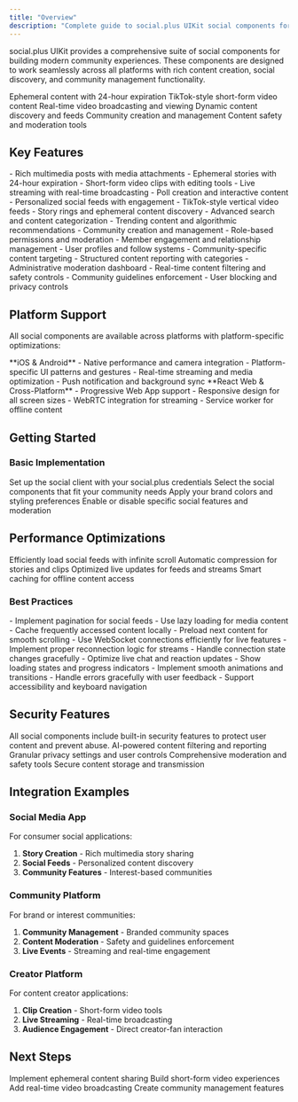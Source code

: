 ```yaml
---
title: "Overview"
description: "Complete guide to social.plus UIKit social components for building community experiences"
---
```


social.plus UIKit provides a comprehensive suite of social components for building modern community experiences. These components are designed to work seamlessly across all platforms with rich content creation, social discovery, and community management functionality.

<CardGroup cols={3}>
  <Card title="Stories" icon="camera" href="/uikit/components/social/story">
    Ephemeral content with 24-hour expiration
  </Card>
  <Card title="Clips" icon="video" href="/uikit/components/social/clip">
    TikTok-style short-form video content
  </Card>
  <Card title="Livestream" icon="tower-broadcast" href="/uikit/components/social/livestream">
    Real-time video broadcasting and viewing
  </Card>
  <Card title="Social Feeds" icon="newspaper" href="/uikit/components/social/feeds">
    Dynamic content discovery and feeds
  </Card>
  <Card title="Communities" icon="building" href="/uikit/components/social/communities">
    Community creation and management
  </Card>
  <Card title="Moderation" icon="shield" href="/uikit/components/social/moderation">
    Content safety and moderation tools
  </Card>
</CardGroup>

## Key Features

<AccordionGroup>
  <Accordion title="Content Creation & Sharing">
    - Rich multimedia posts with media attachments
    - Ephemeral stories with 24-hour expiration
    - Short-form video clips with editing tools
    - Live streaming with real-time broadcasting
    - Poll creation and interactive content
  </Accordion>
  
  <Accordion title="Social Discovery & Feeds">
    - Personalized social feeds with engagement
    - TikTok-style vertical video feeds
    - Story rings and ephemeral content discovery
    - Advanced search and content categorization
    - Trending content and algorithmic recommendations
  </Accordion>
  
  <Accordion title="Community Features">
    - Community creation and management
    - Role-based permissions and moderation
    - Member engagement and relationship management
    - User profiles and follow systems
    - Community-specific content targeting
  </Accordion>
  
  <Accordion title="Safety & Moderation">
    - Structured content reporting with categories
    - Administrative moderation dashboard
    - Real-time content filtering and safety controls
    - Community guidelines enforcement
    - User blocking and privacy controls
  </Accordion>
</AccordionGroup>

## Platform Support

All social components are available across platforms with platform-specific optimizations:

<CardGroup cols={2}>
  <Card title="Mobile Native" icon="mobile">
    **iOS & Android**
    - Native performance and camera integration
    - Platform-specific UI patterns and gestures
    - Real-time streaming and media optimization
    - Push notification and background sync
  </Card>
  <Card title="Web & Cross-Platform" icon="globe">
    **React Web & Cross-Platform**
    - Progressive Web App support
    - Responsive design for all screen sizes
    - WebRTC integration for streaming
    - Service worker for offline content
  </Card>
</CardGroup>

## Getting Started

### Basic Implementation

<Steps>
  <Step title="Initialize Social">
    Set up the social client with your social.plus credentials
  </Step>
  <Step title="Choose Components">
    Select the social components that fit your community needs
  </Step>
  <Step title="Customize Appearance">
    Apply your brand colors and styling preferences
  </Step>
  <Step title="Configure Features">
    Enable or disable specific social features and moderation
  </Step>
</Steps>


## Performance Optimizations

<CardGroup cols={2}>
  <Card title="Content Pagination" icon="page">
    Efficiently load social feeds with infinite scroll
  </Card>
  <Card title="Media Optimization" icon="image">
    Automatic compression for stories and clips
  </Card>
  <Card title="Real-time Sync" icon="bolt">
    Optimized live updates for feeds and streams
  </Card>
  <Card title="Cache Management" icon="database">
    Smart caching for offline content access
  </Card>
</CardGroup>

### Best Practices

<AccordionGroup>
  <Accordion title="Content Loading">
    - Implement pagination for social feeds
    - Use lazy loading for media content
    - Cache frequently accessed content locally
    - Preload next content for smooth scrolling
  </Accordion>
  
  <Accordion title="Real-Time Features">
    - Use WebSocket connections efficiently for live features
    - Implement proper reconnection logic for streams
    - Handle connection state changes gracefully
    - Optimize live chat and reaction updates
  </Accordion>
  
  <Accordion title="User Experience">
    - Show loading states and progress indicators
    - Implement smooth animations and transitions
    - Handle errors gracefully with user feedback
    - Support accessibility and keyboard navigation
  </Accordion>
</AccordionGroup>

## Security Features

<Info>
All social components include built-in security features to protect user content and prevent abuse.
</Info>

<CardGroup cols={2}>
  <Card title="Content Moderation" icon="shield">
    AI-powered content filtering and reporting
  </Card>
  <Card title="Privacy Controls" icon="user-shield">
    Granular privacy settings and user controls
  </Card>
  <Card title="Community Safety" icon="gavel">
    Comprehensive moderation and safety tools
  </Card>
  <Card title="Data Protection" icon="lock">
    Secure content storage and transmission
  </Card>
</CardGroup>

## Integration Examples

### Social Media App

For consumer social applications:

1. **Story Creation** - Rich multimedia story sharing
2. **Social Feeds** - Personalized content discovery
3. **Community Features** - Interest-based communities

### Community Platform

For brand or interest communities:

1. **Community Management** - Branded community spaces
2. **Content Moderation** - Safety and guidelines enforcement
3. **Live Events** - Streaming and real-time engagement

### Creator Platform

For content creator applications:

1. **Clip Creation** - Short-form video tools
2. **Live Streaming** - Real-time broadcasting
3. **Audience Engagement** - Direct creator-fan interaction

## Next Steps

<CardGroup cols={2}>
  <Card title="Stories" href="/uikit/components/social/story">
    Implement ephemeral content sharing
  </Card>
  <Card title="Clips" href="/uikit/components/social/clip">
    Build short-form video experiences
  </Card>
</CardGroup>

<CardGroup cols={2}>
  <Card title="Livestream" href="/uikit/components/social/livestream">
    Add real-time video broadcasting
  </Card>
  <Card title="Communities" href="/uikit/components/social/communities">
    Create community management features
  </Card>
</CardGroup>
